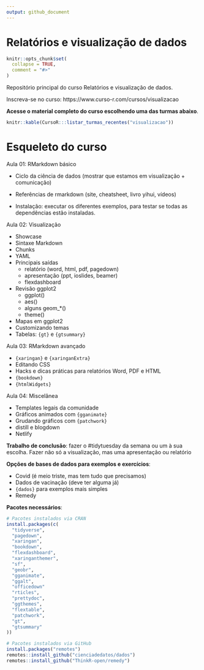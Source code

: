 ```yaml
---
output: github_document
---
```


# Relatórios e visualização de dados

<!-- README.md is generated from README.Rmd. Please edit that file -->

```r
knitr::opts_chunk$set(
  collapse = TRUE,
  comment = "#>"
)
```

Repositório principal do curso Relatórios e visualização de dados.

Inscreva-se no curso: https://www.curso-r.com/cursos/visualizacao

**Acesse o material completo do curso escolhendo uma das turmas abaixo**.

```r
knitr::kable(CursoR:::listar_turmas_recentes("visualizacao"))
```

# Esqueleto do curso

Aula 01: RMarkdown básico

- Ciclo da ciência de dados (mostrar que estamos em visualização + comunicação)
- Referências de rmarkdown (site, cheatsheet, livro yihui, vídeos)

- Instalação: executar os diferentes exemplos, para testar se todas as dependências estão instaladas.


Aula 02: Visualização

- Showcase
- Sintaxe Markdown
- Chunks
- YAML
- Principais saídas
  - relatório (word, html, pdf, pagedown)
  - apresentação (ppt, ioslides, beamer)
  - flexdashboard

- Revisão ggplot2
    - ggplot()
    - aes()
    - alguns geom_*()
    - theme()
- Mapas em ggplot2
- Customizando temas
- Tabelas: `{gt}` e `{gtsummary}`

Aula 03: RMarkdown avançado

- `{xaringan}` e `{xaringanExtra}`
- Editando CSS
- Hacks e dicas práticas para relatórios Word, PDF e HTML
- `{bookdown}`
- `{htmlWidgets}`

Aula 04: Miscelânea

- Templates legais da comunidade
- Gráficos animados com `{gganimate}`
- Grudando gráficos com `{patchwork}`
- distill e blogdown
- Netlify

**Trabalho de conclusão**: fazer o #tidytuesday da semana ou um à sua escolha. Fazer não só a visualização, mas uma apresentação ou relatório

**Opções de bases de dados para exemplos e exercícios**:

- Covid (é meio triste, mas tem tudo que precisamos)
- Dados de vacinação (deve ter alguma já)
- `{dados}` para exemplos mais simples
- Remedy

**Pacotes necessários**:

```r
# Pacotes instalados via CRAN
install.packages(c(
  "tidyverse",
  "pagedown",
  "xaringan",
  "bookdown",
  "flexdashboard",
  "xaringanthemer",
  "sf",
  "geobr",
  "gganimate",
  "ggalt",
  "officedown"
  "rticles",
  "prettydoc",
  "ggthemes",
  "flextable",
  "patchwork",
  "gt",
  "gtsummary"
))

# Pacotes instalados via GitHub
install.packages("remotes")
remotes::install_github("cienciadedatos/dados")
remotes::install_github("ThinkR-open/remedy")
```

